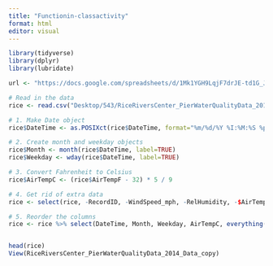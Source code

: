 ```yaml
---
title: "Functionin-classactivity"
format: html
editor: visual
---
```


```r

library(tidyverse)
library(dplyr)
library(lubridate)

url <- "https://docs.google.com/spreadsheets/d/1Mk1YGH9LqjF7drJE-td1G_JkdADOU0eMlrP01WFBT8s/pub?gid=0&single=true&output=csv"

# Read in the data
rice <- read.csv("Desktop/543/RiceRiversCenter_PierWaterQualityData_2014 - Data copy.csv")

# 1. Make Date object
rice$DateTime <- as.POSIXct(rice$DateTime, format="%m/%d/%Y %I:%M:%S %p")

# 2. Create month and weekday objects
rice$Month <- month(rice$DateTime, label=TRUE)  
rice$Weekday <- wday(rice$DateTime, label=TRUE)  

# 3. Convert Fahrenheit to Celsius
rice$AirTempC <- (rice$AirTempF - 32) * 5 / 9  

# 4. Get rid of extra data
rice <- select(rice, -RecordID, -WindSpeed_mph, -RelHumidity, -$AirTempC, -PH_mv, -Rain_in )  # Remove unnecessary columns

# 5. Reorder the columns
rice <- rice %>% select(DateTime, Month, Weekday, AirTempC, everything())  # Reorder columns


head(rice)
View(RiceRiversCenter_PierWaterQualityData_2014_Data_copy)


```
